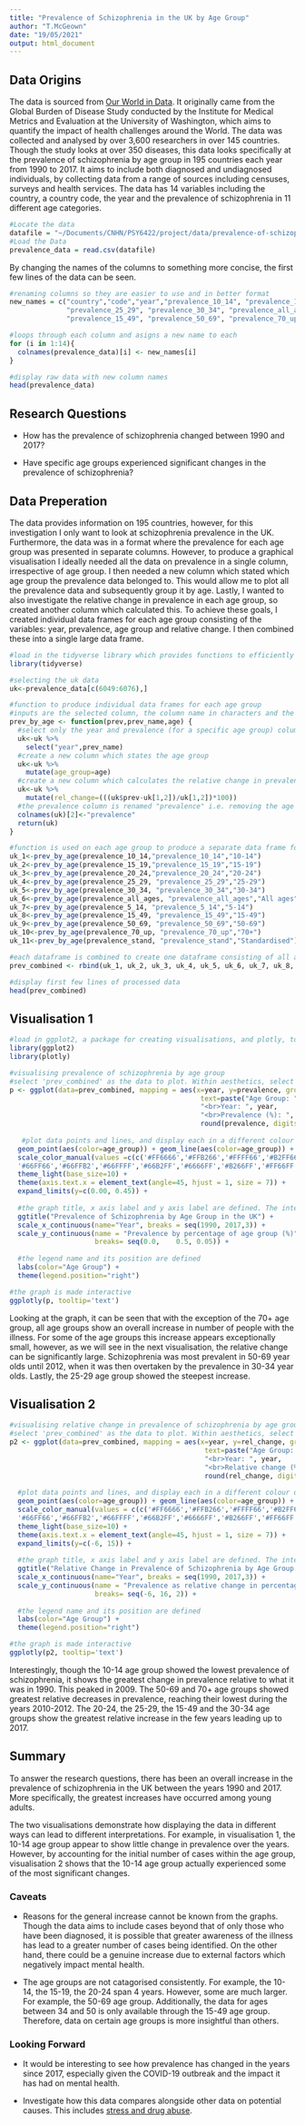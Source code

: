 ```yaml
---
title: "Prevalence of Schizophrenia in the UK by Age Group"
author: "T.McGeown"
date: "19/05/2021"
output: html_document
---
```


## Data Origins

The data is sourced from [Our World in Data](https://ourworldindata.org/). It originally came from the Global Burden of Disease Study conducted by the Institute for Medical Metrics and Evaluation at the University of Washington, which aims to quantify the impact of health challenges around the World. The data was collected and analysed by over 3,600 researchers in over 145 countries. Though the study looks at over 350 diseases, this data looks specifically at the prevalence of schizophrenia by age group in 195 countries each year from 1990 to 2017. It aims to include both diagnosed and undiagnosed individuals, by collecting data from a range of sources including censuses, surveys and health services. The data has 14 variables including the country, a country code, the year and the prevalence of schizophrenia in 11 different age categories.

```r

#Locate the data
datafile = "~/Documents/CNHN/PSY6422/project/data/prevalence-of-schizophrenia-by-age.csv"
#Load the Data
prevalence_data = read.csv(datafile)
```
By changing the names of the columns to something more concise, the first few lines of the data can be seen.

```r

#renaming columns so they are easier to use and in better format
new_names = c("country","code","year","prevalence_10_14", "prevalence_15_19", "prevalence_20_24",
              "prevalence_25_29", "prevalence_30_34", "prevalence_all_ages", "prevalence_5_14", 
              "prevalence_15_49", "prevalence_50_69", "prevalence_70_up", "prevalence_stand")

#loops through each column and asigns a new name to each
for (i in 1:14){
  colnames(prevalence_data)[i] <- new_names[i]
}

#display raw data with new column names
head(prevalence_data)

```
## Research Questions

* How has the prevalence of schizophrenia changed between 1990 and 2017? 

* Have specific age groups experienced significant changes in the prevalence of schizophrenia? 

## Data Preperation

The data provides information on 195 countries, however, for this investigation I only want to look at schizophrenia prevalence in the UK. Furthermore, the data was in a format where the prevalence for each age group was presented in separate columns. However, to produce a graphical visualisation I ideally needed all the data on prevalence in a single column, irrespective of age group. I then needed a new column which stated which age group the prevalence data belonged to. This would allow me to plot all the prevalence data and subsequently group it by age. Lastly, I wanted to also investigate the relative change in prevalence in each age group, so created another column which calculated this. To achieve these goals, I created individual data frames for each age group consisting of the variables: year, prevalence, age group and relative change. I then combined these into a single large data frame.

```r

#load in the tidyverse library which provides functions to efficiently manage data 
library(tidyverse)

#selecting the uk data
uk<-prevalence_data[c(6049:6076),]

#function to produce individual data frames for each age group
#inputs are the selected column, the column name in characters and the age group in characters
prev_by_age <- function(prev,prev_name,age) {
  #select only the year and prevalence (for a specific age group) columns
  uk<-uk %>% 
    select("year",prev_name)
  #create a new column which states the age group
  uk<-uk %>% 
    mutate(age_group=age)
  #create a new column which calculates the relative change in prevalence. It does this by subtracting the prevalence in 1990 for a specific age group from the prevalence of each subsequent year for that age group and dividing by the prevalence in 1990
  uk<-uk %>%
    mutate(rel_change=(((uk$prev-uk[1,2])/uk[1,2])*100))    
  #the prevalence column is renamed "prevalence" i.e. removing the age group from the column name so each data frame is the same and can be later combined
  colnames(uk)[2]<-"prevalence"                        
  return(uk)                                         
}

#function is used on each age group to produce a separate data frame for each
uk_1<-prev_by_age(prevalence_10_14,"prevalence_10_14","10-14")
uk_2<-prev_by_age(prevalence_15_19,"prevalence_15_19","15-19")
uk_3<-prev_by_age(prevalence_20_24,"prevalence_20_24","20-24")
uk_4<-prev_by_age(prevalence_25_29, "prevalence_25_29","25-29")
uk_5<-prev_by_age(prevalence_30_34, "prevalence_30_34","30-34")
uk_6<-prev_by_age(prevalence_all_ages, "prevalence_all_ages","All ages")
uk_7<-prev_by_age(prevalence_5_14, "prevalence_5_14","5-14")
uk_8<-prev_by_age(prevalence_15_49, "prevalence_15_49","15-49")
uk_9<-prev_by_age(prevalence_50_69, "prevalence_50_69","50-69")
uk_10<-prev_by_age(prevalence_70_up, "prevalence_70_up","70+")
uk_11<-prev_by_age(prevalence_stand, "prevalence_stand","Standardised")

#each dataframe is combined to create one dataframe consisting of all age groups in a format that can be used to make graphs
prev_combined <- rbind(uk_1, uk_2, uk_3, uk_4, uk_5, uk_6, uk_7, uk_8, uk_9, uk_10, uk_11)

#display first few lines of processed data
head(prev_combined)
```
## Visualisation 1

```r
#load in ggplot2, a package for creating visualisations, and plotly, to make it interactive. 
library(ggplot2)
library(plotly)

#visualising prevalence of schizophrenia by age group
#select 'prev_combined' as the data to plot. Within aesthetics, select which variable will be plotted on the x and y axes. Include 'group=1' simply to override default behaviour of ggplotly. Assign each of the data variables a better formatted name which will feature when hovering over interactive graph.
p <- ggplot(data=prev_combined, mapping = aes(x=year, y=prevalence, group=1, 
                                               text=paste("Age Group: ", age_group,
                                               "<br>Year: ", year,
                                               "<br>Prevalence (%): ", 
                                               round(prevalence, digits = 4)))) + 
 
   #plot data points and lines, and display each in a different colour dependent on the age group. The specfic colours are defined. A visual style for the graph is selected and the font size defined. The x axis labels are adjusted and the y axis limits are defined.
  geom_point(aes(color=age_group)) + geom_line(aes(color=age_group)) + 
  scale_color_manual(values =c(c('#FF6666','#FFB266','#FFFF66','#B2FF66',
  '#66FF66','#66FFB2','#66FFFF','#66B2FF','#6666FF','#B266FF','#FF66FF'))) +
  theme_light(base_size=10) +
  theme(axis.text.x = element_text(angle=45, hjust = 1, size = 7)) +
  expand_limits(y=c(0.00, 0.45)) +
  
  #the graph title, x axis label and y axis label are defined. The intervals along each axis are also defined.
  ggtitle("Prevalence of Schizophrenia by Age Group in the UK") +
  scale_x_continuous(name="Year", breaks = seq(1990, 2017,3)) + 
  scale_y_continuous(name = "Prevalence by percentage of age group (%)", 
                     breaks= seq(0.0,    0.5, 0.05)) +
  
  #the legend name and its position are defined
  labs(color="Age Group") +
  theme(legend.position="right")

#the graph is made interactive
ggplotly(p, tooltip='text')

```
Looking at the graph, it can be seen that with the exception of the 70+ age group, all age groups show an overall increase in number of people with the illness. For some of the age groups this increase appears exceptionally small, however, as we will see in the next visualisation, the relative change can be significantly large. Schizophrenia was most prevalent in 50-69 year olds until 2012, when it was then overtaken by the prevalence in 30-34 year olds. Lastly, the 25-29 age group showed the steepest increase. 

## Visualisation 2

```r
#visualising relative change in prevalence of schizophrenia by age group
#select 'prev_combined' as the data to plot. Within aesthetics, select which variable will be plotted on the x and y axes. Include 'group=1' simply to override default behaviour of ggplotly. Assign each of the data variables a better formatted name which will feature when hovering over interactive graph.
p2 <- ggplot(data=prev_combined, mapping = aes(x=year, y=rel_change, group=1,
                                                text=paste("Age Group: ", age_group,
                                                "<br>Year: ", year,
                                                "<br>Relative change (%): ", 
                                                round(rel_change, digits = 4)))) +
  
  #plot data points and lines, and display each in a different colour dependent on the age group. The specfic colours are defined. A visual style for the graph is selected and the font size defined. The x axis labels are adjusted and the y axis limits are defined.
  geom_point(aes(color=age_group)) + geom_line(aes(color=age_group)) + 
  scale_color_manual(values = c(c('#FF6666','#FFB266','#FFFF66','#B2FF66',
  '#66FF66','#66FFB2','#66FFFF','#66B2FF','#6666FF','#B266FF','#FF66FF'))) +
  theme_light(base_size=10) +
  theme(axis.text.x = element_text(angle=45, hjust = 1, size = 7)) +
  expand_limits(y=c(-6, 15)) +
  
  #the graph title, x axis label and y axis label are defined. The intervals along each axis are also defined.
  ggtitle("Relative Change in Prevalence of Schizophrenia by Age Group in the UK") +
  scale_x_continuous(name="Year", breaks = seq(1990, 2017,3)) + 
  scale_y_continuous(name = "Prevalence as relative change in percentage of age group (%)", 
                     breaks= seq(-6, 16, 2)) +
  
  #the legend name and its position are defined
  labs(color="Age Group") +
  theme(legend.position="right")

#the graph is made interactive
ggplotly(p2, tooltip='text')
```

Interestingly, though the 10-14 age group showed the lowest prevalence of schizophrenia, it shows the greatest change in prevalence relative to what it was in 1990. This peaked in 2009.
The 50-69 and 70+ age groups showed greatest relative decreases in prevalence, reaching their lowest during the years 2010-2012. The 20-24, the 25-29, the 15-49 and the 30-34 age groups show the greatest relative increase in the few years leading up to 2017.

## Summary

To answer the research questions, there has been an overall increase in the prevalence of schizophrenia in the UK between the years 1990 and 2017. More specifically, the greatest increases have occurred among young adults.

The two visualisations demonstrate how displaying the data in different ways can lead to different interpretations. For example, in visualisation 1, the 10-14 age group appear to show little change in prevalence over the years. However, by accounting for the initial number of cases within the age group, visualisation 2 shows that the 10-14 age group actually experienced some of the most significant changes.

### Caveats
* Reasons for the general increase cannot be known from the graphs. Though the data aims to include cases beyond that of only those who have been diagnosed, it is possible that greater awareness of the illness has lead to a greater number of cases being identified. On the other hand, there could be a genuine increase due to external factors which negatively impact mental health.

* The age groups are not catagorised consistently. For example, the 10-14, the 15-19, the 20-24 span 4 years. However, some are much larger. For example, the 50-69 age group. Additionally, the data for ages between 34 and 50 is only available through the 15-49 age group. Therefore, data on certain age groups is more insightful than others.

### Looking Forward
* It would be interesting to see how prevalence has changed in the years since 2017, especially given the COVID-19 outbreak and the impact it has had on mental health.

* Investigate how this data compares alongside other data on potential causes. This includes [stress and drug abuse](https://www.nhs.uk/mental-health/conditions/schizophrenia/causes/).
